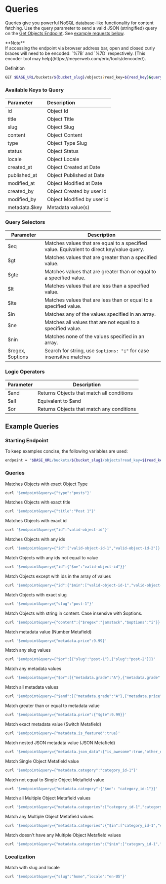 
# Queries

Queries give you powerful NoSQL database-like functionality for content fetching. Use the query parameter to send a valid JSON (stringified) query on the [Get Objects Endpoint](/api-reference/objects#get-objects). See [example requests below](/api-reference/queries/#example-queries).

<Callout emoji="✅">
**Note**
<br />
If accessing the endpoint via browser address bar, open and closed
curly braces will need to be encoded: `%7B` and `%7D` respectively. [This
encoder tool may help](https://meyerweb.com/eric/tools/dencoder/).

</Callout>

Definition

```bash
GET $BASE_URL/buckets/${bucket_slug}/objects?read_key=${read_key}&query=${query}
```

### Available Keys to Query

| Parameter     | Description                |
| :------------ | :------------------------- |
| id            | Object Id                  |
| title         | Object Title               |
| slug          | Object Slug                |
| content       | Object Content             |
| type          | Object Type Slug           |
| status        | Object Status              |
| locale        | Object Locale              |
| created_at    | Object Created at Date     |
| published_at  | Object Published at Date   |
| modified_at   | Object Modified at Date    |
| created_by    | Object Created by user id  |
| modified_by   | Object Modified by user id |
| metadata.$key | Metadata value(s)          |

### Query Selectors

| Parameter        | Description                                                                               |
| ---------------- | ----------------------------------------------------------------------------------------- |
| $eq              | Matches values that are equal to a specified value. Equivalent to direct key/value query. |
| $gt              | Matches values that are greater than a specified value.                                   |
| $gte             | Matches values that are greater than or equal to a specified value.                       |
| $lt              | Matches values that are less than a specified value.                                      |
| $lte             | Matches values that are less than or equal to a specified value.                          |
| $in              | Matches any of the values specified in an array.                                          |
| $ne              | Matches all values that are not equal to a specified value.                               |
| $nin             | Matches none of the values specified in an array.                                         |
| $regex, $options | Search for string, use `$options: "i"` for case insensitive matches                       |

### Logic Operators

| Parameter | Description                               |
| --------- | ----------------------------------------- |
| $and      | Returns Objects that match all conditions |
| $all      | Equivalent to $and                        |
| $or       | Returns Objects that match any conditions |

## Example Queries

### Starting Endpoint

To keep examples concise, the following variables are used:

```bash
endpoint = "$BASE_URL/buckets/${bucket_slug}/objects?read_key=${read_key}&props=title,slug,metadata"
```

### Queries

Matches Objects with exact Object Type

```bash
curl '$endpoint&query={"type":"posts"}'
```

Matches Objects with exact title

```bash
curl '$endpoint&query={"title":"Post 1"}'
```

Matches Objects with exact id

```bash
curl '$endpoint&query={"id":"valid-object-id"}'
```

Matches Objects with any ids

```bash
curl '$endpoint&query={"id":["valid-object-id-1","valid-object-id-2"]}'
```

Match Objects with any ids not equal to value

```bash
curl '$endpoint&query={"id":{"$ne":"valid-object-id"}}'
```

Match Objects except with ids in the array of values

```bash
curl '$endpoint&query={"id":{"$nin":["valid-object-id-1","valid-object-id-2"]}}'
```

Match Objects with exact slug

```bash
curl '$endpoint&query={"slug":"post-1"}'
```

Match Objects with string in content. Case insensive with $options.

```bash
curl '$endpoint&query={"content":{"$regex":"jamstack","$options":"i"}}'
```

Match metadata value (Number Metafield)

```bash
curl '$endpoint&query={"metadata.price":9.99}'
```

Match any slug values

```bash
curl '$endpoint&query={"$or":[{"slug":"post-1"},{"slug":"post-2"}]}'
```

Match any metadata values

```bash
curl '$endpoint&query={"$or":[{"metadata.grade":"A"},{"metadata.grade":"B"}]}'
```

Match all metadata values

```bash
curl '$endpoint&query={"$and":[{"metadata.grade":"A"},{"metadata.price":{"$lt":10}}]}'
```

Match greater than or equal to metadata value

```bash
curl '$endpoint&query={"metadata.price":{"$gte":9.99}}'
```

Match exact metadata value (Switch Metafield)

```bash
curl '$endpoint&query={"metadata.is_featured":true}'
```

Match nested JSON metadata value (JSON Metafield)

```bash
curl '$endpoint&query={"metadata.json_data":{"is_awesome":true,"other_data":{"nested":"yep"}}}'
```

Match Single Object Metafield value

```bash
curl '$endpoint&query={"metadata.category":"category_id-1"}'
```

Match not equal to Single Object Metafield value

```bash
curl '$endpoint&query={"metadata.category":{"$ne": "category_id-1"}}'
```

Match all Multiple Object Metafield values

```bash
curl '$endpoint&query={"metadata.categories":["category_id-1","category_id-2"]}'
```

Match any Multiple Object Metafield values

```bash
curl '$endpoint&query={"metadata.categories":{"$in":["category_id-1","category_id-2"]}}'
```

Match doesn't have any Multiple Object Metafield values

```bash
curl '$endpoint&query={"metadata.categories":{"$nin":["category_id-1","category_id-2"]}}'
```

### Localization

Match with slug and locale

```bash
curl '$endpoint&query={"slug":"home","locale":"en-US"}'
```
